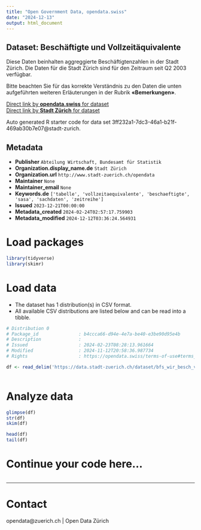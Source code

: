 ```yaml
---
title: "Open Government Data, opendata.swiss"
date: "2024-12-13"
output: html_document
---
```


## Dataset: Beschäftigte und Vollzeitäquivalente


Diese Daten beinhalten aggreggierte Beschäftigtenzahlen in der Stadt Zürich. Die Daten für die Stadt Zürich sind für den Zeitraum seit Q2 2003 verfügbar.

Bitte beachten Sie für das korrekte Verständnis zu den Daten die unten aufgeführten weiteren Erläuterungen in der Rubrik **«Bemerkungen»**.



[Direct link by **opendata.swiss** for dataset](https://opendata.swiss/de/dataset/beschaftigte-und-vollzeitaquivalente-seit-q2-2003)<br>
[Direct link by **Stadt Zürich** for dataset](https://data.stadt-zuerich.ch/dataset/bfs_wir_besch_vzaeq_jahr_od4001)

Auto generated R starter code for data set 3ff232a1-7dc3-46a1-b21f-469ab30b7e07@stadt-zurich.

## Metadata

- **Publisher** `Abteilung Wirtschaft, Bundesamt für Statistik`
- **Organization.display_name.de** `Stadt Zürich`
- **Organization.url** `http://www.stadt-zuerich.ch/opendata`
- **Maintainer** `None`
- **Maintainer_email** `None`
- **Keywords.de** `['tabelle', 'vollzeitaequivalente', 'beschaeftigte', 'sasa', 'sachdaten', 'zeitreihe']`
- **Issued** `2023-12-21T00:00:00`
- **Metadata_created** `2024-02-24T02:57:17.759903`
- **Metadata_modified** `2024-12-12T03:36:24.564931`


# Load packages

```r

library(tidyverse)
library(skimr)

```

# Load data

-   The dataset has 1 distribution(s) in CSV format.
-   All available CSV distributions are listed below and can be read into a tibble.

```r

# Distribution 0
# Package_id               : b4ccca66-d94e-4e7a-be40-e3be90d95e4b
# Description              : 
# Issued                   : 2024-02-23T08:28:13.961664
# Modified                 : 2024-11-12T20:58:36.987734
# Rights                   : https://opendata.swiss/terms-of-use#terms_open

df <- read_delim('https://data.stadt-zuerich.ch/dataset/bfs_wir_besch_vzaeq_jahr_od4001/download/WIR400OD4001.csv')



```

# Analyze data

```r

glimpse(df)
str(df)
skim(df)

head(df)
tail(df)

```

# Continue your code here...

```r

```

------------------------------------------------------------------------

# Contact

opendata@zuerich.ch | Open Data Zürich
